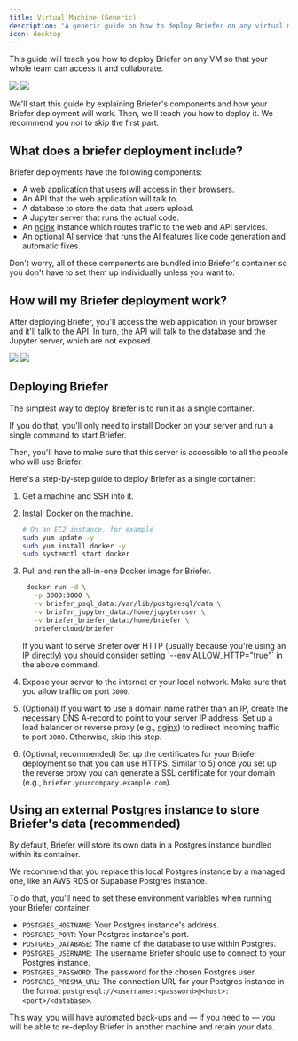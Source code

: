 ```yaml
---
title: Virtual Machine (Generic)
description: 'A generic guide on how to deploy Briefer on any virtual machine.'
icon: desktop
---
```


This guide will teach you how to deploy Briefer on any VM so that your whole team can access it and collaborate.

<img className="block dark:hidden" src="/images/briefer-usage-overview.png" />
<img
  className="hidden dark:block"
  src="/images/briefer-usage-overview-dark.png"
/>

We'll start this guide by explaining Briefer's components and how your Briefer deployment will work. Then, we'll teach you how to deploy it. We recommend you _not_ to skip the first part.

## What does a briefer deployment include?

Briefer deployments have the following components:

- A web application that users will access in their browsers.
- An API that the web application will talk to.
- A database to store the data that users upload.
- A Jupyter server that runs the actual code.
- An [nginx](https://nginx.org) instance which routes traffic to the web and API services.
- An optional AI service that runs the AI features like code generation and automatic fixes.

<Tip>
  Don't worry, all of these components are bundled into Briefer's container so
  you don't have to set them up individually unless you want to.
</Tip>

## How will my Briefer deployment work?

After deploying Briefer, you'll access the web application in your browser and it'll talk to the API. In turn, the API will talk to the database and the Jupyter server, which are not exposed.

<img className="block dark:hidden" src="/images/deployment-overview.png" />
<img className="hidden dark:block" src="/images/deployment-overview-dark.png" />

## Deploying Briefer

The simplest way to deploy Briefer is to run it as a single container.

If you do that, you'll only need to install Docker on your server and run a single command to start Briefer.

Then, you'll have to make sure that this server is accessible to all the people who will use Briefer.

Here's a step-by-step guide to deploy Briefer as a single container:

1. Get a machine and SSH into it.
2. Install Docker on the machine.
   ```bash
   # On an EC2 instance, for example
   sudo yum update -y
   sudo yum install docker -y
   sudo systemctl start docker
   ```
3. Pull and run the all-in-one Docker image for Briefer.

   ```bash
    docker run -d \
      -p 3000:3000 \
      -v briefer_psql_data:/var/lib/postgresql/data \
      -v briefer_jupyter_data:/home/jupyteruser \
      -v briefer_briefer_data:/home/briefer \
      briefercloud/briefer
   ```

   <Warning>
     If you want to serve Briefer over HTTP (usually because you're using an IP
     directly) you should consider setting `--env ALLOW_HTTP="true"` in the
     above command.
   </Warning>

4. Expose your server to the internet or your local network.
   Make sure that you allow traffic on port `3000`.
5. (Optional) If you want to use a domain name rather than an IP, create the necessary DNS A-record to point to your server IP address. Set up a load balancer or reverse proxy (e.g., [nginx](https://docs.nginx.com/nginx/admin-guide/web-server/reverse-proxy/)) to redirect incoming traffic to port `3000`. Otherwise, skip this step.
6. (Optional, recommended) Set up the certificates for your Briefer deployment so that you can use HTTPS. Similar to 5) once you set up the reverse proxy you can generate a SSL certificate for your domain (e.g., `briefer.yourcompany.example.com`).

## Using an external Postgres instance to store Briefer's data (recommended)

By default, Briefer will store its own data in a Postgres instance bundled within its container.

We recommend that you replace this local Postgres instance by a managed one, like an AWS RDS or Supabase Postgres instance.

To do that, you'll need to set these environment variables when running your Briefer container.

- `POSTGRES_HOSTNAME`: Your Postgres instance's address.
- `POSTGRES_PORT`: Your Postgres instance's port.
- `POSTGRES_DATABASE`: The name of the database to use within Postgres.
- `POSTGRES_USERNAME`: The username Briefer should use to connect to your Postgres instance.
- `POSTGRES_PASSWORD`: The password for the chosen Postgres user.
- `POSTGRES_PRISMA_URL`: The connection URL for your Postgres instance in the format `postgresql://<username>:<password>@<host>:<port>/<database>`.

This way, you will have automated back-ups and — if you need to — you will be able to re-deploy Briefer in another machine and retain your data.
